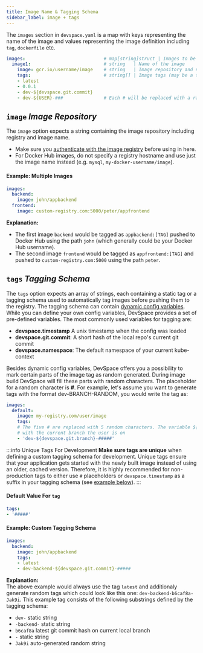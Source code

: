 ```yaml
---
title: Image Name & Tagging Schema
sidebar_label: image + tags
---
```


The `images` section in `devspace.yaml` is a map with keys representing the name of the image and values representing the image definition including `tag`, `dockerfile` etc.
```yaml
images:                             # map[string]struct | Images to be built and pushed
  image1:                           # string   | Name of the image
    image: gcr.io/username/image    # string   | Image repository and name 
    tags:                           # string[] | Image tags (may be a tagging schema with variables)
    - latest
    - 0.0.1
    - dev-${devspace.git.commit}
    - dev-${USER}-###               # Each # will be replaced with a random character 
```

## `image` *Image Repository*
The `image` option expects a string containing the image repository including registry and image name. 

- Make sure you [authenticate with the image registry](../../configuration/images/basics.mdx#authentication-registry) before using in here.
- For Docker Hub images, do not specify a registry hostname and use just the image name instead (e.g. `mysql`, `my-docker-username/image`).

#### Example: Multiple Images
```yaml
images:
  backend:
    image: john/appbackend
  frontend:
    image: custom-registry.com:5000/peter/appfrontend
```
**Explanation:**
- The first image `backend` would be tagged as `appbackend:[TAG]` pushed to Docker Hub using the path `john` (which generally could be your Docker Hub username).
- The second image `frontend` would be tagged as `appfrontend:[TAG]` and pushed to `custom-registry.com:5000` using the path `peter`.

## `tags` *Tagging Schema*
The `tags` option expects an array of strings, each containing a static tag or a tagging schema used to automatically tag images before pushing them to the registry. The tagging schema can contain [dynamic config variables](../../configuration/variables/basics.mdx). While you can define your own config variables, DevSpace provides a set of pre-defined variables. The most commonly used variables for tagging are:
- **devspace.timestamp** A unix timestamp when the config was loaded
- **devspace.git.commit**: A short hash of the local repo's current git commit
- **devspace.namespace**: The default namespace of your current kube-context

Besides dynamic config variables, DevSpace offers you a possibility to mark certain parts of the image tag as random generated. During image build DevSpace will fill these parts with random characters. The placeholder for a random character is **#**. For example, let's assume you want to generate tags with the format dev-BRANCH-RANDOM, you would write the tag as:
```yaml
images:
  default:
    image: my-registry.com/user/image
    tags:
    # The five # are replaced with 5 random characters. The variable ${devspace.git.branch} is replaced
    # with the current branch the user is on
    - 'dev-${devspace.git.branch}-#####' 
```
 
:::info Unique Tags For Development
**Make sure tags are unique** when defining a custom tagging schema for development. Unique tags ensure that your application gets started with the newly built image instead of using an older, cached version. Therefore, it is highly recommended for non-production tags to either use `#` placeholders or `devspace.timestamp` as a suffix in your tagging schema (see [example below](#example-custom-tagging-schema)).
:::

#### Default Value For `tag`
```yaml
tags: 
- '#####'
```

#### Example: Custom Tagging Schema
```yaml
images:
  backend:
    image: john/appbackend
    tags: 
    - latest
    - dev-backend-${devspace.git.commit}-#####
```
**Explanation:**  
The above example would always use the tag `latest` and additionaly generate random tags which could look like this one: `dev-backend-b6caf8a-Jak9i`. This example tag consists of the following substrings defined by the tagging schema:
- `dev-` static string 
- `-backend-` static string 
- `b6caf8a` latest git commit hash on current local branch
- `-` static string
- `Jak9i` auto-generated random string
